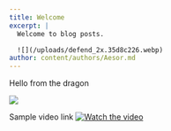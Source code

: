 ```yaml
---
title: Welcome
excerpt: |
  Welcome to blog posts.

  ![](/uploads/defend_2x.35d8c226.webp)
author: content/authors/Aesor.md
---
```


Hello from the dragon

![](/uploads/defend_2x.35d8c226.webp)

Sample video link
[![Watch the video](https://img.youtube.com/vi/T-D1KVIuvjA/maxresdefault.jpg)](https://youtu.be/T-D1KVIuvjA)
